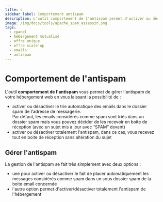 ```yaml
---
title: c
sidebar_label: Comportement antispam
description: L'outil comportement de l'antispam permet d'activer ou désactiver le trie automatique des emails en spam, ou désactiver totalement l'antispam.
image: /img/docs/tools/apache_spam_assassin.png
tags:
  - cpanel
  - hébergement mutualisé
  - offre unique
  - offre scale'up
  - emails
  - antispam
---
```


# Comportement de l'antispam

L'outil **comportement de l'antispam** vous permet de gérer l'antispam de votre hébergement web en vous laissant la possibilité de :
  * activer ou désactiver le trie automatique des emails dans le dossier spam de l'adresse de messagerie.\
Par défaut, les emails considérés comme spam sont triés dans un dossier spam mais vous pouvez décider de les recevoir en boite de réception (avec un sujet mis à jour avec “SPAM” devant)
  * activer ou désactiver totalement l'antispam, dans ce cas, vous recevez tout en boite de réception sans altération du sujet

<PreviewToolCard tool='apache_spam_assassin' />

## Gérer l'antispam

La gestion de l'antispam se fait très simplement avec deux options :
  * une pour activer ou désactiver le fait de placer automatiquement les messages considérés comme spam dans un sous dossier spam de la boite email concernée
  * l'autre option permet d'activer/désactiver totalement l'antispam de l'hébergement